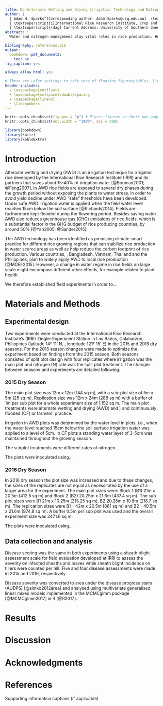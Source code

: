 ```yaml
---
title: Do Alternate Wetting and Drying Irrigation Technology and Nitrogen Rates Affect Rice Sheath Blight?
author: |
  | Adam H. Sparks^[Corresponding author: Adam.Sparks@usq.edu.au]  \textsuperscript{1\dag}, Nancy P. Castilla \textsuperscript{1}, Bjorn Ole Sander \textsuperscript{1}
  | \textsuperscript{1}International Rice Research Institute, Crop and Environmental Sciences Division, Los Baños, Laguna, Philippines, 4031
  | \textsuperscript{\dag} Current Address: University of Southern Queensland, Centre for Crop Health, West Street, Tooowoomba, Queensland, Australia, 4350
abstract: |
  Water and nitrogen management play vital roles in rice production. However, the mismanagement of these two management practices may trigger sheath blight of rice, caused by _Rhizoctonia solani_, which is favored by wet conditions, high relative humidity, and high nitrogen fertilizer levels. To understand how different combinations of water and nitrogen management affect sheath blight epidemics, we conducted two separate split-plot experiments with a water saving (alternate wetting and drying) regime and traditional flood irrigation regime combined with differing nitrogen treatments in the dry seasons of 2015 and 2016. Disease was scored in the same way in both experiments using a sheath blight assessment scale for field evaluation developed at the International Rice Research Institute to assess the severity on infected sheaths and leaves while sheath blight incidence on tillers were counted per hill. We were unable to detect any differences in disease in either experiment due to irrigation regime, N rates or the interaction of the two treatments in either season. This suggests that farmers can adopt water saving technologies without risking increased sheath blight incidence. We suggest that further cross-cutting research in this area is warranted.

bibliography: references.bib
output:
  bookdown::pdf_document2:
    toc: no
fig_caption: yes

always_allow_html: yes

# These are LaTex settings to take care of floating figures/tables, line spacing, etc
header-includes:
  - \usepackage{endfloat}
  - \usepackage{setspace}\doublespacing
  - \usepackage{lineno}
  - \linenumbers
---
```


```r
knitr::opts_chunk$set(fig.pos = "p") # Places figures on their own pages
knitr::opts_chunk$set(out.width = "100%", dpi = 300)

library(bookdown)
library(knitr)
library(kableExtra)
```

# Introduction

Alternate wetting and drying (AWD) is an irrigation technique for irrigated rice developed by the International Rice Research Institute (IRRI) and its partners that saves about 15-40% of irrigation water [@Bouman2001; @Feng2007]. In AWD rice fields are exposed to several dry phases during the growth period without exposing the plants to water stress. In order to avoid yield decline under AWD “safe” thresholds have been developed. Under safe AWD irrigation water is applied when the field water level reaches 15cm below the soil surface [@Richards2014]. Fields are furthermore kept flooded during the flowering period. Besides saving water AWD also reduces greenhouse gas (GHG) emissions of rice fields, which is a substantial factor in the GHG budget of rice producing countries, by around 50% [@Yan2005; @Sander2015].

The AWD technology has been identified as promising climate smart practice for different rice growing regions that can stabilize rice production in water scarce areas as well as help reduce the carbon footprint of rice production. Various countries, \textit{e.g.}, Bangladesh, Vietnam, Thailand and the Philippines, plan to widely apply AWD to local rice production [@MOEF2015]. However, a change in water regime in rice fields on large scale might encompass different other effects, for example related to plant health.

We therefore established field experiments in order to…

# Materials and Methods

## Experimental design

Two experiments were conducted at the International Rice Research Institute's (IRRI) Ziegler Experiment Station in Los Baños, Calabarzon, Philippines (latitude 14&deg; 11' N, , longitude 121&deg; 15' E) in the 2015 and 2016 dry seasons. For the 2016 season changes were made to optimize the experiment based on findings from the 2015 season. Both seasons consisted of split plot design with four replicates where irrigation was the main plot and nitrogen (N) rate was the split plot treatment. The changes between seasons and experiments are detailed following.

### 2015 Dry Season

The main plot size was 12m x 12m (144 sq m), with a sub-plot size of 5m x 5m (25 sq m). Replication size was 12m x 24m (288 sq m) with a buffer of 1m per sub plot for a whole experiment size of 1,152 sq m. The main plot treatments were alternate wetting and drying (AWD) and ) and continuously flooded (CF) or farmers' practice.

Irrigation in AWD plots was determined by the water level in plots, i.e., when the water level reached 15cm below the soil surface irrigation water was applied to a level of 5cm. In CF plots a standing water layer of 3-5cm was maintained throughout the growing season. 

The subplot treatments were different rates of nitrogen…

The plots were inoculated using...


### 2016 Dry Season

In 2016 dry season the plot size was increased and due to these changes, the sizes of the replicates are not equal as necessitated by the use of a larger area for the experiment. The main plot sizes were: Block 1 (B1) 21m x 20.5m (412.5 sq m) and Block 2 (B2) 20.25m x 21.6m (437.4 sq m). The sub plot sizes were B1 21m x 10.25m (215.25 sq m), B2 20.25m x 10.8m (218.7 sq m). The replication sizes were B1 - 42m x 20.5m (861 sq m) and B2 - 40.5m x 21.6m (874.8 sq m). A buffer 0.5m per sub plot was used and the overall experiment size was 3471.6 sq m.

The plots were inoculated using...

## Data collection and analysis

Disease scoring was the same in both experiments using a sheath blight assessment scale for field evaluation developed at IRRI to assess the severity on infected sheaths and leaves while sheath blight incidence on tillers were counted per hill. Five and four disease assessments were made in 2015 and 2016, respectively.

Disease severity was converted to area under the disease progress stairs (AUDPS) [@simko2012area] and analysed using multivariate generalised linear mixed models implemented in the MCMCglmm package [@MCMCglmm2017] in R [@R2017].

# Results

# Discussion

# Acknowledgments

# References {#references .unnumbered}

Supporting information captions (if applicable)
